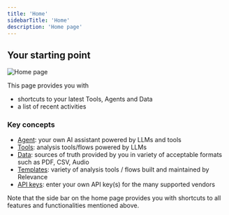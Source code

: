 ```yaml
---
title: 'Home'
sidebarTitle: 'Home'
description: 'Home page'
---
```


## Your starting point
![Home page](/images/get-started/home.png)

This page provides you with 
* shortcuts to your latest Tools, Agents and Data
* a list of recent activities


### Key concepts
* [Agent](/get-started/key-concepts/agent): your own AI assistant powered by LLMs and tools
* [Tools](/get-started/key-concepts/tools): analysis tools/flows powered by LLMs
* [Data](/get-started/key-concepts/data): sources of truth provided by you in variety of acceptable formats such as PDF, CSV, Audio
* [Templates](/get-started/key-concepts/templates): variety of analysis tools / flows built and maintained by Relevance
* [API keys](/get-started/key-concepts/api-keys): enter your own API key(s) for the many supported vendors 

Note that the side bar on the home page provides you with shortcuts to all features and functionalities mentioned above.                  
